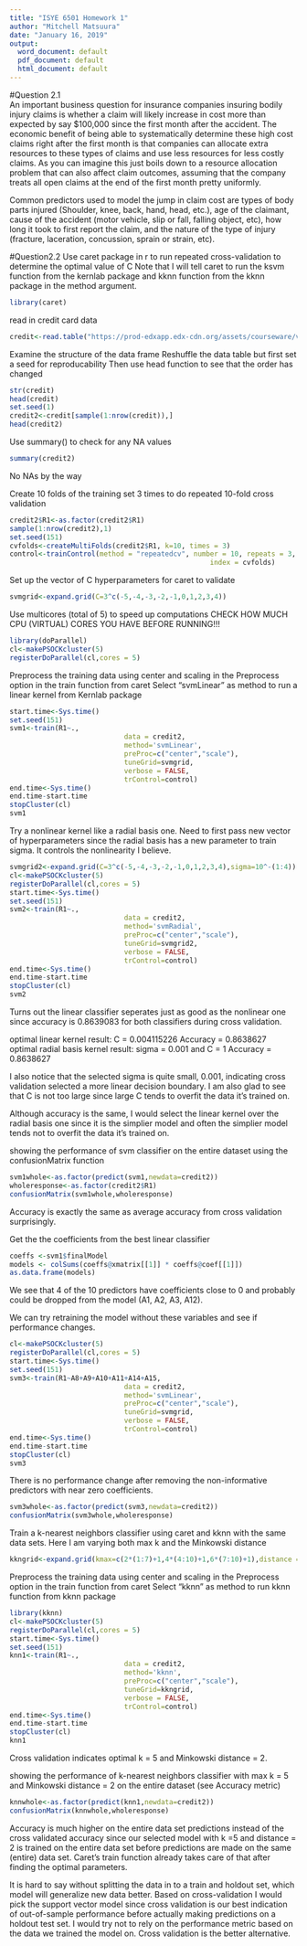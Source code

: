 ```yaml
---
title: "ISYE 6501 Homework 1"
author: "Mitchell Matsuura"
date: "January 16, 2019"
output:
  word_document: default
  pdf_document: default
  html_document: default
---
```


#Question 2.1  
An important business question for insurance companies 
insuring bodily injury claims is whether a claim will likely increase in cost more than expected by say $100,000 since the first month after the accident.  The economic benefit of being able to systematically determine these high cost claims right after the first month is that companies can allocate extra resources to these types of claims and use less resources for less costly claims.  As you can imagine this just boils down to a resource allocation problem that can also affect claim outcomes, assuming that the company treats all open claims at the end of the first month pretty uniformly.

Common predictors used to model the jump in claim cost are types of body parts injured (Shoulder, knee, back, hand, head, etc.), age of the claimant, cause of the accident (motor vehicle, slip or fall, falling object, etc), how long it took to first report the claim, and the nature of the type of injury (fracture, laceration, concussion, sprain or strain, etc).  

#Question2.2
Use caret package in r to run repeated cross-validation to determine the optimal value of C
Note that I will tell caret to run the ksvm function from the kernlab package and kknn function from the kknn package in the method argument.

```r
library(caret)
```
read in credit card data
```r
credit<-read.table("https://prod-edxapp.edx-cdn.org/assets/courseware/v1/e39a3df780dacd5503df6a8322d72cd2/asset-v1:GTx+ISYE6501x+1T2019+type@asset+block/credit_card_data-headers.txt", header=TRUE)
```
Examine the structure of the data frame
Reshuffle the data table but first set a seed for reproducability
Then use head function to see that the order has changed
```r
str(credit)
head(credit)
set.seed(1)
credit2<-credit[sample(1:nrow(credit)),]
head(credit2)
```
Use summary() to check for any NA values
```r
summary(credit2)
```
No NAs by the way

Create 10 folds of the training set 3 times to do repeated 10-fold cross validation
```r
credit2$R1<-as.factor(credit2$R1)
sample(1:nrow(credit2),1)
set.seed(151)
cvfolds<-createMultiFolds(credit2$R1, k=10, times = 3)
control<-trainControl(method = "repeatedcv", number = 10, repeats = 3, 
												 index = cvfolds)
```	
Set up the vector of C hyperparameters for caret to validate
```r
svmgrid<-expand.grid(C=3^c(-5,-4,-3,-2,-1,0,1,2,3,4))
```
Use multicores (total of 5) to speed up computations CHECK HOW MUCH CPU (VIRTUAL) CORES YOU HAVE BEFORE RUNNING!!!
```r
library(doParallel)
cl<-makePSOCKcluster(5)
registerDoParallel(cl,cores = 5)
```

Preprocess the training data using center and scaling in the Preprocess option in the train function from caret
Select "svmLinear" as method to run a linear kernel from Kernlab package
```r
start.time<-Sys.time()
set.seed(151)
svm1<-train(R1~.,
							data = credit2, 
							method='svmLinear',
							preProc=c("center","scale"),
							tuneGrid=svmgrid,
							verbose = FALSE,
							trControl=control)
end.time<-Sys.time()
end.time-start.time
stopCluster(cl)
svm1
```	
	
Try a nonlinear kernel like a radial basis one.  Need to first pass new vector of hyperparameters since the radial basis has a new parameter to train sigma.  It controls the nonlinearity I believe.
```r
svmgrid2<-expand.grid(C=3^c(-5,-4,-3,-2,-1,0,1,2,3,4),sigma=10^-(1:4))
cl<-makePSOCKcluster(5)
registerDoParallel(cl,cores = 5)
start.time<-Sys.time()
set.seed(151)
svm2<-train(R1~.,
							data = credit2, 
							method='svmRadial',
							preProc=c("center","scale"),
							tuneGrid=svmgrid2,
							verbose = FALSE,
							trControl=control)
end.time<-Sys.time()
end.time-start.time
stopCluster(cl)
svm2
```
 

Turns out the linear classifier seperates just as good as the nonlinear one since accuracy is 0.8639083 for both classifiers during cross validation.  

optimal linear kernel result: C = 0.004115226  Accuracy = 0.8638627    
optimal radial basis kernel  result: sigma = 0.001 and C = 1 Accuracy = 0.8638627  

I also notice that the selected sigma is quite small, 0.001, indicating cross validation selected a more linear decision boundary.  I am also glad to see that C is not too large since large C tends to overfit the data it’s trained on.

Although accuracy is the same, I would select the linear kernel over the radial basis one since it is the simplier model and often the simplier model tends not to overfit the data it’s trained on.


showing the performance of svm classifier on the entire dataset using the confusionMatrix function
```r
svm1whole<-as.factor(predict(svm1,newdata=credit2))
wholeresponse<-as.factor(credit2$R1)
confusionMatrix(svm1whole,wholeresponse)
```
Accuracy is exactly the same as average accuracy from cross validation surprisingly.

Get the the coefficients from the best linear classifier
```r
coeffs <-svm1$finalModel
models <- colSums(coeffs@xmatrix[[1]] * coeffs@coef[[1]])
as.data.frame(models)
```
We see that 4 of the 10 predictors have coefficients close to 0 and probably could be dropped from the model (A1, A2, A3, A12). 

We can try retraining the model without these variables and see if performance changes.
```r
cl<-makePSOCKcluster(5)
registerDoParallel(cl,cores = 5)
start.time<-Sys.time()
set.seed(151)
svm3<-train(R1~A8+A9+A10+A11+A14+A15,
							data = credit2, 
							method='svmLinear',
							preProc=c("center","scale"),
							tuneGrid=svmgrid,
							verbose = FALSE,
							trControl=control)
end.time<-Sys.time()
end.time-start.time
stopCluster(cl)
svm3
```
There is no performance change after removing the non-informative predictors with near zero coefficients.  
```r
svm3whole<-as.factor(predict(svm3,newdata=credit2))
confusionMatrix(svm3whole,wholeresponse)
```
Train a k-nearest neighbors classifier using caret and kknn with the same data sets.  Here I am varying both max k and the Minkowski distance
```r
kkngrid<-expand.grid(kmax=c(2*(1:7)+1,4*(4:10)+1,6*(7:10)+1),distance = 2, kernel = "optimal")
```

Preprocess the training data using center and scaling in the Preprocess option in the train function from caret
Select "kknn" as method to run kknn function from kknn package
```r
library(kknn)
cl<-makePSOCKcluster(5)
registerDoParallel(cl,cores = 5)
start.time<-Sys.time()
set.seed(151)
knn1<-train(R1~.,
							data = credit2, 
							method='kknn',
							preProc=c("center","scale"),
							tuneGrid=kkngrid,
							verbose = FALSE,
							trControl=control)
end.time<-Sys.time()
end.time-start.time
stopCluster(cl)
knn1
```	
Cross validation indicates optimal k = 5 and Minkowski distance = 2.

showing the performance of k-nearest neighbors classifier with max k = 5 and Minkowski distance = 2 on the entire dataset (see Accuracy metric)
```r
knnwhole<-as.factor(predict(knn1,newdata=credit2))
confusionMatrix(knnwhole,wholeresponse)
```
Accuracy is much higher on the entire data set predictions instead of the cross validated accuracy since our selected model with k =5 and distance = 2 is trained on the entire data set before predictions are made on the same (entire) data set.  Caret’s train function already takes care of that after finding the optimal parameters.

It is hard to say without splitting the data in to a train and holdout set, which model will generalize new data better.  Based on cross-validation I would pick the support vector model since cross validation is our best indication of out-of-sample performance before actually making predictions on a holdout test set.  I would try not to rely on the performance metric based on the data we trained the model on.  Cross validation is the better alternative.


